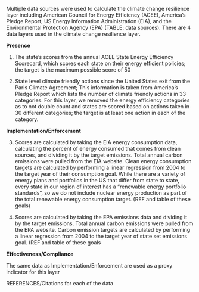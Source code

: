 Multiple data sources were used to calculate the climate change resilience layer including American Council for Energy Efficiency (ACEE), America’s Pledge Report, US Energy Information Administration (EIA), and the Environmental Protection Agency (EPA) (TABLE: data sources). There are 4 data layers used in the climate change resilience layer.

**Presence**

1. The state's scores from the annual ACEE State Energy Efficiency Scorecard, which scores each state on their energy efficient policies; the target is the maximum possible score of 50 

2.  State level climate friendly actions since the United States exit from the Paris Climate Agreement; This information is taken from America’s Pledge Report which lists the number of climate friendly actions in 33 categories. For this layer, we removed the energy efficiency categories as to not double count and states are scored based on actions taken in 30 different categories; the target is at least one action in each of the category.

**Implementation/Enforcement**

3. Scores are calculated by taking the EIA energy consumption data, calculating the percent of energy consumed that comes from clean sources, and dividing it by the target emissions. Total annual carbon emissions were pulled from the EIA website. Clean energy consumption targets are calculated by performing a linear regression from 2004 to the target year of their consumption goal. While there are a variety of energy plans and portfolios in the US that differ from state to state, every state in our region of interest has a "renewable energy portfolio standards", so we do not include nuclear energy production as part of the total renewable energy consumption target. (REF and table of these goals)

4. Scores are calculated by taking the EPA emissions data and dividing it by the target emissions. Total annual carbon emissions were pulled from the EPA website. Carbon emission targets are calculated by performing a linear regression from 2004 to the target year of state set emissions goal. (REF and table of these goals

**Effectiveness/Compliance**

The same data as Implementation/Enforcement are used as a proxy indicator for this layer


REFERENCES/Citations for each of the data
